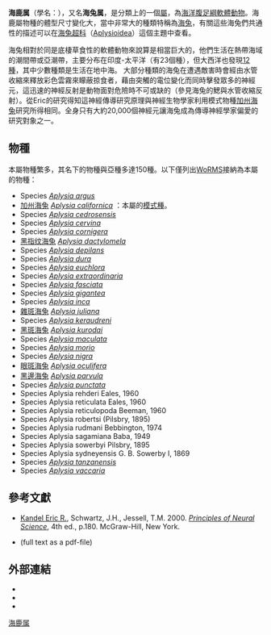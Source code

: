 {{Automatic taxobox
 | image = Aplysia_californica.jpg
 | image_width = 250px
 | image_caption = [[加州海兔|加州海兔]]正在釋放臭屁
 | taxon = Aplysia
 | display_parents = 5
 | authority = [[Linnaeus|Linnaeus]], 1767
 | subdivision_ranks = [[物種|物種]]
 | subdivision = [[#物種|見內文]]
}}

'''海鹿属'''（學名：''{{lang|la|Aplysia}}''），又名'''海兔属'''，是分類上的一個[[屬|屬]]，為[[海洋生物|海洋]][[腹足綱|腹足綱]][[軟體動物|軟體動物]]。海鹿屬物種的體型尺寸變化大，當中非常大的種類特稱為[[海兔|海兔]]，有關這些海兔們共通性的描述可以在[[海兔超科|海兔超科]]（[[Aplysioidea|Aplysioidea]]）這個主題中查看。

海兔相對於同是底棲草食性的軟體動物來說算是相當巨大的，他們生活在熱帶海域的潮間帶或亞潮帶，主要分布在印度-太平洋（有23個種），但大西洋也發現[[大西洋及地中海的海兔屬物種|12種]]，其中少數種類是生活在地中海。
大部分種類的海兔在遭遇敵害時會經由水管收縮來釋放彩色雲霧來矇蔽掠食者，藉由突觸的電位變化而同時擊發眾多的神經元，這迅速的神經反射是動物面對危險時不可或缺的（參見海兔的鰓與水管收縮反射）。從Eric的研究得知這神經傳導研究原理與神經生物學家利用模式物種[[加州海兔|加州海兔]]研究所得相同。全身只有大約20,000個神經元讓海兔成為傳導神經學家偏愛的研究對象之一。

==物種==
本屬物種繁多，其名下的物種與亞種多達150種{{r|WoRMS_137654}}。以下僅列出[[WoRMS|WoRMS]]接納為本屬的物種：
* Species ''[[Aplysia_argus|Aplysia argus]]'' {{small|Rüppell & Leuckart, 1830}}
*[[加州海兔|加州海兔]] ''[[Aplysia_californica|Aplysia californica]]'' {{small|J. G. Cooper, 1863}}：本屬的[[模式種|模式種]]。
*Species ''[[Aplysia_cedrosensis|Aplysia cedrosensis]]'' {{small|Bartsch & Rehder, 1939}}
*Species ''[[Aplysia_cervina|Aplysia cervina]]'' {{small|(Dall & Simpson, 1901)}}
*Species ''[[Aplysia_cornigera|Aplysia cornigera]]'' {{small|G. B. Sowerby I, 1869}}
* [[黑指纹海兔|黑指纹海兔]] ''[[Aplysia_dactylomela|Aplysia dactylomela]]'' {{small|Rang, 1828}}
*Species ''[[Aplysia_depilans|Aplysia depilans]]'' {{small|Gmelin, 1791}}
*Species ''[[Aplysia_dura|Aplysia dura]]'' {{small|Eales, 1960}}
*Species ''[[Aplysia_euchlora|Aplysia euchlora]]'' {{small|Gray, 1850}}
*Species ''[[Aplysia_extraordinaria|Aplysia extraordinaria]]'' {{small|(Allan, 1932)}}
*Species ''[[Aplysia_fasciata|Aplysia fasciata]]'' {{small|Poiret, 1789}}
*Species ''[[Aplysia_gigantea|Aplysia gigantea]]'' {{small|G. B. Sowerby I, 1869}}
*Species ''[[Aplysia_inca|Aplysia inca]]'' {{small|d'Orbigny, 1837}}
* [[雜斑海兔|雜斑海兔]] ''[[Aplysia_juliana|Aplysia juliana]]'' {{small|Quoy & Gaimard, 1832}}{{r|SimFish|page1=146}}
* Species ''[[Aplysia_keraudreni|Aplysia keraudreni]]'' {{small|Rang, 1828}}
* [[黑斑海兔|黑斑海兔]] ''[[Aplysia_kurodai|Aplysia kurodai]]'' {{small|Baba, 1937}}{{r|SimFish|page1=146}}
* Species ''[[Aplysia_maculata|Aplysia maculata]]'' {{small|Rang, 1828}}
* Species ''[[Aplysia_morio|Aplysia morio]]'' {{small|(A. E. Verrill, 1901)}}
* Species ''[[Aplysia_nigra|Aplysia nigra]]'' {{small|d'Orbigny, 1837}}
* [[眼斑海兔|眼斑海兔]] ''[[Aplysia_oculifera|Aplysia oculifera]]'' {{small|A. Adams & Reeve, 1850}}{{r|SimFish|page1=147}}
* [[黑邊海兔|黑邊海兔]] ''[[Aplysia_parvula|Aplysia parvula]]'' {{small|Mörch, 1863}}
* Species ''[[Aplysia_punctata|Aplysia punctata]]'' {{small|(Cuvier, 1803)}}
* Species Aplysia rehderi Eales, 1960
* Species Aplysia reticulata Eales, 1960
* Species Aplysia reticulopoda Beeman, 1960
* Species Aplysia robertsi (Pilsbry, 1895)
* Species Aplysia rudmani Bebbington, 1974
* Species Aplysia sagamiana Baba, 1949
* Species Aplysia sowerbyi Pilsbry, 1895
* Species Aplysia sydneyensis G. B. Sowerby I, 1869
* Species ''[[Aplysia_tanzanensis|Aplysia tanzanensis]]'' {{small|Bebbington, 1974}}
* Species ''[[Aplysia_vaccaria|Aplysia vaccaria]]'' {{small|Winkler, 1955}}

==參考文獻==
{{reflist |refs=
<ref name="SimFish">{{cite book
 |title=香港水底奇兵
 |author=[[李錦華|李錦華]]（SimFish）
 |editor=[[洪家耀|洪家耀]]
 |publisher=[[香港自然探索學會|香港自然探索學會]]
 |date=2014-07 |access-date=2018-08-13
 |isbn=978-988-15467-0-8 
 |language=zh-hant }}</ref>
}}
{{refbegin}}
* [[Eric_R._Kandel|Kandel Eric R.]], Schwartz, J.H., Jessell, T.M. 2000. ''[[Principles_of_Neural_Science|Principles of Neural Science]]'', 4th ed., p.180. McGraw-Hill, New York.
*{{cite journal| author=Mónica Medina, Timothy Collins, and Patrick J. Walsh| title=Phylogeny Of Sea Hares In The Aplysia Clade Based On Mitochondrial Dna Sequence Data| journal=Bulletin of Marine Science, 76(3): 691–698, 2005| year=2005| volume=76| issue=3| url=http://www.qsb.ucmerced.edu/mmedina/publications/Medina_etal05BMS.pdf| pages=691–698| deadurl=yes| archiveurl=https://web.archive.org/web/20071010032205/http://qsb.ucmerced.edu/mmedina/publications/Medina_etal05BMS.pdf| archivedate=2007-10-10}} (full text as a pdf-file)
{{refend}}

==外部連結==
{{commonscat|Aplysia}}
* {{wikispecies-inline|Aplysia}}
* {{Malacologia14radula}}
* {{cite web |url=http://www.mondomarino.net/ricerca/index.asp?view=ico&genere_opt=contiene&genere=aplysia |deadurl=yes |archive-url=https://web.archive.org/web/20070927203348/http://www.mondomarino.net/ricerca/index.asp?view=ico&genere_opt=contiene&genere=aplysia |title=Photos of ''Aplysia'' |work=MondoMarino.net |archive-date=2007-09-27 }}
{{Taxonbar}}
[[Category:海鹿属|]]